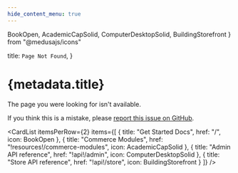 ```yaml
---
hide_content_menu: true
---
```


  BookOpen,
  AcademicCapSolid,
  ComputerDesktopSolid,
  BuildingStorefront
} from "@medusajs/icons"

  title: `Page Not Found`,
}

# {metadata.title}

The page you were looking for isn't available.

If you think this is a mistake, please [report this issue on GitHub](https://github.com/medusajs/medusa/issues/new?assignees=&labels=type%3A+docs&template=docs.yml).

<CardList
  itemsPerRow={2}
  items={[
    {
      title: "Get Started Docs",
      href: "/",
      icon: BookOpen
    },
    {
      title: "Commerce Modules",
      href: "!resources!/commerce-modules",
      icon: AcademicCapSolid
    },
    {
      title: "Admin API reference",
      href: "!api!/admin",
      icon: ComputerDesktopSolid
    },
    {
      title: "Store API reference",
      href: "!api!/store",
      icon: BuildingStorefront
    }
  ]}
/>